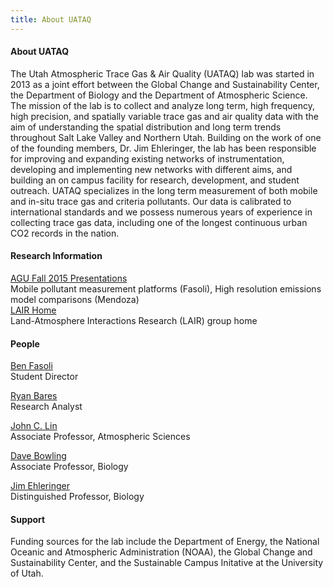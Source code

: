 ```yaml
---
title: About UATAQ
---
```

<!-- Ben Fasoli -->

<div class="container-fluid" style="margin-top: 15px;">
<div class="panel panel-default span10 offset1">
<div class="panel-heading">
<h4 class="panel-title"> About UATAQ </h4>
</div>
<div class="panel-body">

The Utah Atmospheric Trace Gas & Air Quality (UATAQ) lab was started in 2013 as a joint effort between the Global Change and Sustainability Center, the Department of Biology and the Department of Atmospheric Science. The mission of the lab is to collect and analyze long term, high frequency, high precision, and spatially variable trace gas and air quality data with the aim of understanding the spatial distribution and long term trends throughout Salt Lake Valley and Northern Utah. Building on the work of one of the founding members, Dr. Jim Ehleringer, the lab has been responsible for improving and expanding existing networks of instrumentation, developing and implementing new networks with different aims, and building an on campus facility for research, development, and student outreach. UATAQ specializes in the long term measurement of both mobile and in-situ trace gas and criteria pollutants. Our data is calibrated to international standards and we possess numerous years of experience in collecting trace gas data, including one of the longest continuous urban CO2 records in the nation.

#### Research Information
[AGU Fall 2015 Presentations](http://air.utah.edu/s/archive/aguf2015/)  
Mobile pollutant measurement platforms (Fasoli), High resolution emissions model comparisons (Mendoza)  
[LAIR Home](http://lair.utah.edu)  
Land-Atmosphere Interactions Research (LAIR) group home

#### People
[Ben Fasoli](http://benfasoli.com)  
Student Director

[Ryan Bares](mailto:ryan.bares@utah.edu)  
Research Analyst

[John C. Lin](http://lair.utah.edu)  
Associate Professor, Atmospheric Sciences

[Dave Bowling](http://biologylabs.utah.edu/bowling/)  
Associate Professor, Biology

[Jim Ehleringer](http://www.biology.utah.edu/people/details.php?id=104)  
Distinguished Professor, Biology


#### Support
Funding sources for the lab include the Department of Energy, the National Oceanic and Atmospheric Administration (NOAA), the Global Change and Sustainability Center, and the Sustainable Campus Initative at the University of Utah.

</div>
</div>
</div>